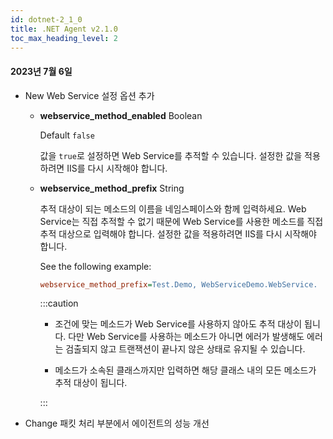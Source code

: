 ```yaml
---
id: dotnet-2_1_0
title: .NET Agent v2.1.0
toc_max_heading_level: 2
---
```


#### 2023년 7월 6일

-   <Status>New</Status> Web Service 설정 옵션 추가

    -   **webservice_method_enabled** <span class='type'>Boolean</span>

        Default `false`

        값을 `true`로 설정하면 Web Service를 추적할 수 있습니다. 설정한 값을 적용하려면 IIS를 다시 시작해야 합니다.

    -   **webservice_method_prefix** <span class='type'>String</span>

        추적 대상이 되는 메소드의 이름을 네임스페이스와 함께 입력하세요. Web Service는 직접 추적할 수 없기 때문에 Web Service를 사용한 메소드를 직접 추적 대상으로 입력해야 합니다. 설정한 값을 적용하려면 IIS를 다시 시작해야 합니다.

        See the following example:

        ```ini title='whatap.conf'
        webservice_method_prefix=Test.Demo, WebServiceDemo.WebService.
        ```

        :::caution

        -   조건에 맞는 메소드가 Web Service를 사용하지 않아도 추적 대상이 됩니다. 다만 Web Service를 사용하는 메소드가 아니면 에러가 발생해도 에러는 검출되지 않고 트랜잭션이 끝나지 않은 상태로 유지될 수 있습니다.

        -   메소드가 소속된 클래스까지만 입력하면 해당 클래스 내의 모든 메소드가 추적 대상이 됩니다.

        :::

-   <Status>Change</Status> 패킷 처리 부분에서 에이전트의 성능 개선
